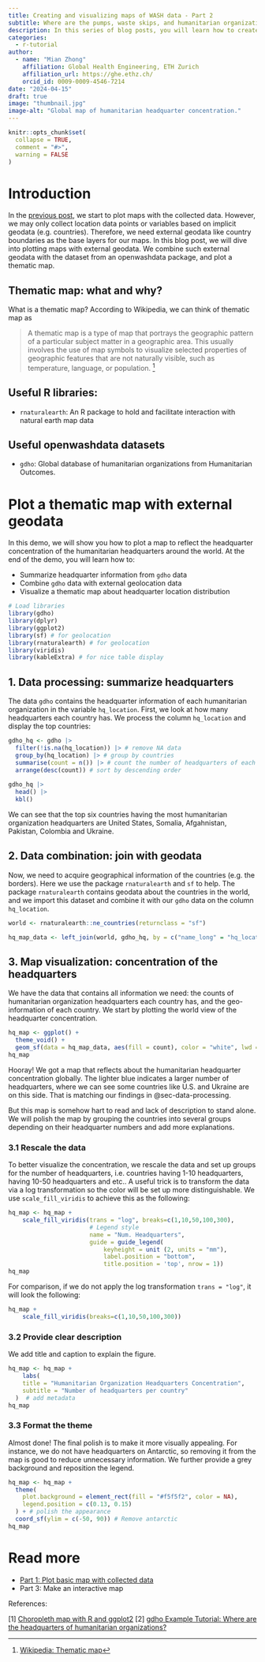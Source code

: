 ```yaml
---
title: Creating and visualizing maps of WASH data - Part 2
subtitle: Where are the pumps, waste skips, and humanitarian organizations?
description: In this series of blog posts, you will learn how to create maps with your geospatial data or plot a map with the help of external geospatial data.
categories: 
  - r-tutorial
author: 
  - name: "Mian Zhong"
    affiliation: Global Health Engineering, ETH Zurich
    affiliation_url: https://ghe.ethz.ch/
    orcid_id: 0009-0009-4546-7214
date: "2024-04-15"
draft: true
image: "thumbnail.jpg"
image-alt: "Global map of humanitarian headquarter concentration."
---
```


```r
knitr::opts_chunk$set(
  collapse = TRUE,
  comment = "#>",
  warning = FALSE
)
```

# Introduction

In the [previous post](https://openwashdata.org/pages/blog/posts/2024-03-01-create-map-part-1/), we start to plot maps with the collected data. However, we may only collect location data points or variables based on implicit geodata (e.g. countries). Therefore, we need external geodata like country boundaries as the base layers for our maps. In this blog post, we will dive into plotting maps with external geodata. We combine such external geodata with the dataset from an openwashdata package, and plot a thematic map.

## Thematic map: what and why?

What is a thematic map? According to Wikipedia, we can think of thematic map as

> A thematic map is a type of map that portrays the geographic pattern of a particular subject matter in a geographic area. This usually involves the use of map symbols to visualize selected properties of geographic features that are not naturally visible, such as temperature, language, or population. [^1]

[^1]: [Wikipedia: Thematic map](https://en.wikipedia.org/wiki/Thematic_map)

## Useful R libraries:

-   `rnaturalearth`: An R package to hold and facilitate interaction with natural earth map data

## Useful openwashdata datasets

-   `gdho`: Global database of humanitarian organizations from Humanitarian Outcomes.

# Plot a thematic map with external geodata

In this demo, we will show you how to plot a map to reflect the headquarter concentration of the humanitarian headquarters around the world. At the end of the demo, you will learn how to:

-   Summarize headquarter information from `gdho` data
-   Combine `gdho` data with external geolocation data
-   Visualize a thematic map about headquarter location distribution

```r
# Load libraries
library(gdho)
library(dplyr)
library(ggplot2)
library(sf) # for geolocation 
library(rnaturalearth) # for geolocation 
library(viridis)  
library(kableExtra) # for nice table display
```

## 1. Data processing: summarize headquarters {#sec-data-processing}

The data `gdho` contains the headquarter information of each humanitarian organization in the variable `hq_location`. First, we look at how many headquarters each country has. We process the column `hq_location` and display the top countries:

```r
gdho_hq <- gdho |>
  filter(!is.na(hq_location)) |> # remove NA data 
  group_by(hq_location) |> # group by countries
  summarise(count = n()) |> # count the number of headquarters of each country
  arrange(desc(count)) # sort by descending order
  
gdho_hq |>
  head() |>
  kbl()
```

We can see that the top six countries having the most humanitarian organization headquarters are United States, Somalia, Afgahnistan, Pakistan, Colombia and Ukraine.

## 2. Data combination: join with geodata

Now, we need to acquire geographical information of the countries (e.g. the borders). Here we use the package `rnaturalearth` and `sf` to help. The package `rnaturalearth` contains geodata about the countries in the world, and we import this dataset and combine it with our `gdho` data on the column `hq_location`.

```r
world <- rnaturalearth::ne_countries(returnclass = "sf")

hq_map_data <- left_join(world, gdho_hq, by = c("name_long" = "hq_location"))
```

## 3. Map visualization: concentration of the headquarters

We have the data that contains all information we need: the counts of humanitarian organization headquarters each country has, and the geo-information of each country. We start by plotting the world view of the headquarter concentration.

```r
hq_map <- ggplot() +
  theme_void() +
  geom_sf(data = hq_map_data, aes(fill = count), color = "white", lwd = 0)  # plot map
hq_map
```

Hooray! We got a map that reflects about the humanitarian headquarter concentration globally. The lighter blue indicates a larger number of headquarters, where we can see some countries like U.S. and Ukraine are on this side. That is matching our findings in @sec-data-processing.

But this map is somehow hart to read and lack of description to stand alone. We will polish the map by grouping the countries into several groups depending on their headquarter numbers and add more explanations.

### 3.1 Rescale the data
To better visualize the concentration, we rescale the data and set up groups for the number of headquarters, i.e. countries having 1-10 headquarters, having 10-50 headquarters and etc.. A useful trick is to transform the data via a log transformation so the color will be set up more distinguishable. We use `scale_fill_viridis` to achieve this as the following:
```r
hq_map <- hq_map +
    scale_fill_viridis(trans = "log", breaks=c(1,10,50,100,300), 
                       # Legend style
                       name = "Num. Headquarters",
                       guide = guide_legend(
                           keyheight = unit (2, units = "mm"),
                           label.position = "bottom", 
                           title.position = 'top', nrow = 1))
hq_map
```

For comparison, if we do not apply the log transformation `trans = "log"`, it will look the following:
```r
hq_map +
    scale_fill_viridis(breaks=c(1,10,50,100,300))
```

### 3.2 Provide clear description
We add title and caption to explain the figure.
```r
hq_map <- hq_map +
    labs(
    title = "Humanitarian Organization Headquarters Concentration",
    subtitle = "Number of headquarters per country"
  )  # add metadata
hq_map
```

### 3.3 Format the theme
Almost done! The final polish is to make it more visually appealing. For instance, we do not have headquarters on Antarctic, so removing it from the map is good to reduce unnecessary information. We further provide a grey background and reposition the legend.
```r
hq_map <- hq_map +
  theme(
    plot.background = element_rect(fill = "#f5f5f2", color = NA),
    legend.position = c(0.13, 0.15)
  ) + # polish the appearance
  coord_sf(ylim = c(-50, 90)) # Remove antarctic
hq_map
```

# Read more
- [Part 1: Plot basic map with collected data](https://openwashdata.org/pages/blog/posts/2024-03-01-create-map-part-1/#plot-map-with-collected-data)
- Part 3: Make an interactive map

References:

\[1\] [Choropleth map with R and ggplot2](https://r-graph-gallery.com/327-chloropleth-map-from-geojson-with-ggplot2.html)
\[2\] [gdho Example Tutorial: Where are the headquarters of humanitarian organizations?](https://openwashdata.github.io/gdho/articles/examples.html)